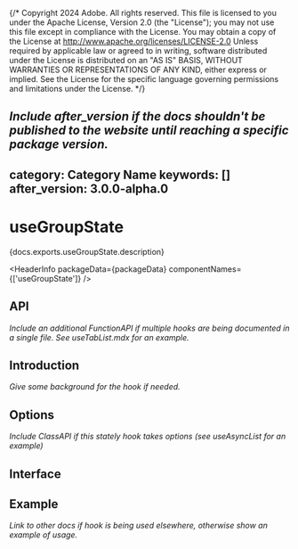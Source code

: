 {/* Copyright 2024 Adobe. All rights reserved.
This file is licensed to you under the Apache License, Version 2.0 (the "License");
you may not use this file except in compliance with the License. You may obtain a copy
of the License at http://www.apache.org/licenses/LICENSE-2.0
Unless required by applicable law or agreed to in writing, software distributed under
the License is distributed on an "AS IS" BASIS, WITHOUT WARRANTIES OR REPRESENTATIONS
OF ANY KIND, either express or implied. See the License for the specific language
governing permissions and limitations under the License. */}



*Include after_version if the docs shouldn't be published to the website until reaching a specific package version.*
---
category: Category Name
keywords: []
after_version: 3.0.0-alpha.0
---

# useGroupState

<PageDescription>{docs.exports.useGroupState.description}</PageDescription>

<HeaderInfo
  packageData={packageData}
  componentNames={['useGroupState']} />

## API

*Include an additional FunctionAPI if multiple hooks are being documented in a single file. See useTabList.mdx for an example.*
<FunctionAPI function={docs.exports.useGroupState} links={docs.links} />

## Introduction

*Give some background for the hook if needed.*

## Options

*Include ClassAPI if this stately hook takes options (see useAsyncList for an example)*

## Interface

<ClassAPI links={docs.links} class={docs.links[docs.exports.useGroupState.return.id]} />

## Example

*Link to other docs if hook is being used elsewhere, otherwise show an example of usage.*
